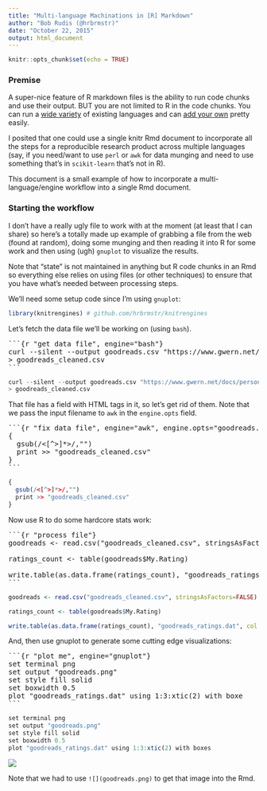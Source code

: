 ```yaml
---
title: "Multi-language Machinations in [R] Markdown"
author: "Bob Rudis (@hrbrmstr)"
date: "October 22, 2015"
output: html_document
---
```


```r
knitr::opts_chunk$set(echo = TRUE)
```

### Premise

A super-nice feature of R markdown files is the ability to run code chunks and use their output. BUT you are not limited to R in the code chunks. You can run a [wide variety](http://yihui.name/knitr/demo/engines/) of existing languages and can [add your own](https://github.com/hrbrmstr/knitrengines) pretty easily. 

I posited that one could use a single knitr Rmd document to incorporate all the steps for a reproducible research product across multiple languages (say, if you need/want to use `perl` or `awk` for data munging and need to use something that's in `scikit-learn` that's not in R).

This document is a small example of how to incorporate a multi-language/engine workflow into a single Rmd document. 

### Starting the workflow

I don't have a really ugly file to work with at the moment (at least that I can share) so here's a totally made up example of grabbing a file from the web (found at random), doing some munging and then reading it into R for some work and then using (ugh) `gnuplot` to visualize the results.

Note that "state" is not maintained in anything but R code chunks in an Rmd so everything else relies on using files (or other techniques) to ensure that you have what's needed between processing steps.

We'll need some setup code since I'm using `gnuplot`:

```r
library(knitrengines) # github.com/hrbrmstr/knitrengines
```

Let's fetch the data file we'll be working on (using `bash`).

<pre>
&#96;``{r "get data file", engine="bash"}
curl --silent --output goodreads.csv "https://www.gwern.net/docs/personal/goodreads.csv"
> goodreads_cleaned.csv
&#96;``
</pre>

```r
curl --silent --output goodreads.csv "https://www.gwern.net/docs/personal/goodreads.csv"
> goodreads_cleaned.csv
```

That file has a field with HTML tags in it, so let's get rid of them. Note that we pass the input filename to `awk` in the `engine.opts` field.

<pre>
&#96;``{r "fix data file", engine="awk", engine.opts="goodreads.csv"}
{
  gsub(/<[^>]*>/,"")
  print >> "goodreads_cleaned.csv"
}
&#96;``
</pre>

```r
{
  gsub(/<[^>]*>/,"")
  print >> "goodreads_cleaned.csv"
}
```

Now use R to do some hardcore stats work:

<pre>
&#96;``{r "process file"}
goodreads <- read.csv("goodreads_cleaned.csv", stringsAsFactors=FALSE)

ratings_count <- table(goodreads$My.Rating)

write.table(as.data.frame(ratings_count), "goodreads_ratings.dat", col.names=FALSE, sep=" ", quote=FALSE)
&#96;``
</pre>

```r
goodreads <- read.csv("goodreads_cleaned.csv", stringsAsFactors=FALSE)

ratings_count <- table(goodreads$My.Rating)

write.table(as.data.frame(ratings_count), "goodreads_ratings.dat", col.names=FALSE, sep=" ", quote=FALSE)
```

And, then use gnuplot to generate some cutting edge visualizations:

<pre>
&#96;``{r "plot me", engine="gnuplot"}
set terminal png 
set output "goodreads.png"
set style fill solid
set boxwidth 0.5
plot "goodreads_ratings.dat" using 1:3:xtic(2) with boxe
&#96;``
</pre>

```r
set terminal png 
set output "goodreads.png"
set style fill solid
set boxwidth 0.5
plot "goodreads_ratings.dat" using 1:3:xtic(2) with boxes
```

![](goodreads.png)


Note that we had to use `![](goodreads.png)` to get that image into the Rmd.

